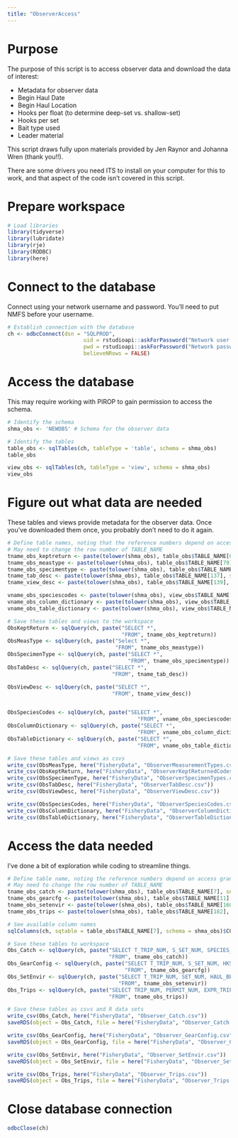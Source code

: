 ```yaml
---
title: "ObserverAccess"
---
```


# Purpose
The purpose of this script is to access observer data and download the data 
of interest:  

* Metadata for observer data
* Begin Haul Date  
* Begin Haul Location
* Hooks per float (to determine deep-set vs. shallow-set)  
* Hooks per set
* Bait type used
* Leader material 

This script draws fully upon materials provided by Jen Raynor and Johanna Wren
(thank you!!).    

There are some drivers you need ITS to install on your computer for this to 
work, and that aspect of the code isn't covered in this script.

# Prepare workspace
```r
# Load libraries
library(tidyverse)
library(lubridate)
library(rje)
library(RODBC)
library(here)
```

# Connect to the database
Connect using your network username and password.  You'll need to put NMFS\ before your username.
```r
# Establish connection with the database
ch <- odbcConnect(dsn = "SQLPROD",
                        uid = rstudioapi::askForPassword("Network user name"),
                        pwd = rstudioapi::askForPassword("Network password"),
                        believeNRows = FALSE)
```

# Access the database
This may require working with PIROP to gain permission to access the schema.  
```r
# Identify the schema
shma_obs <- 'NEWOBS' # Schema for the observer data

# Identify the tables
table_obs <- sqlTables(ch, tableType = 'table', schema = shma_obs)
table_obs

view_obs <- sqlTables(ch, tableType = 'view', schema = shma_obs)
view_obs
```

# Figure out what data are needed
These tables and views provide metadata for the observer data.  Once you've 
downloaded them once, you probably don't need to do it again.  
```r
# Define table names, noting that the reference numbers depend on access granted
# May need to change the row number of TABLE_NAME
tname_obs_keptreturn <- paste(tolower(shma_obs), table_obs$TABLE_NAME[67], sep = '.') # LOP_KEPT_RETURN
tname_obs_meastype <- paste(tolower(shma_obs), table_obs$TABLE_NAME[79], sep = '.') # LOP_MEAS_TYPE
tname_obs_specimentype <- paste(tolower(shma_obs), table_obs$TABLE_NAME[93], sep = '.') # LOP_SPECIMEN_TYPE
tname_tab_desc <- paste(tolower(shma_obs), table_obs$TABLE_NAME[137], sep = '.') # LOPADM_TABS
tname_view_desc <- paste(tolower(shma_obs), table_obs$TABLE_NAME[139], sep = '.') # LOPADM_VIEWS_DESC    

vname_obs_speciescodes <- paste(tolower(shma_obs), view_obs$TABLE_NAME[194], sep = ".") # OLD_AND_NEW_SPEC_CODES_V
vname_obs_column_dictionary <- paste(tolower(shma_obs), view_obs$TABLE_NAME[215], sep = ".") # vwColumnDictionary
vname_obs_table_dictionary <- paste(tolower(shma_obs), view_obs$TABLE_NAME[216], sep = ".") # vwTableDictionary

# Save these tables and views to the workspace
ObsKeptReturn <- sqlQuery(ch, paste("SELECT *",
                                    "FROM", tname_obs_keptreturn))
ObsMeasType <- sqlQuery(ch, paste("Select *",
                                  "FROM", tname_obs_meastype))
ObsSpecimenType <- sqlQuery(ch, paste("SELECT *",
                                      "FROM", tname_obs_specimentype))
ObsTabDesc <- sqlQuery(ch, paste("SELECT *",
                                 "FROM", tname_tab_desc))

ObsViewDesc <- sqlQuery(ch, paste("SELECT *",
                                 "FROM", tname_view_desc))


ObsSpeciesCodes <- sqlQuery(ch, paste("SELECT *",
                                         "FROM", vname_obs_speciescodes))
ObsColumnDictionary <- sqlQuery(ch, paste("SELECT *",
                                         "FROM", vname_obs_column_dictionary))
ObsTableDictionary <- sqlQuery(ch, paste("SELECT *",
                                         "FROM", vname_obs_table_dictionary))

# Save these tables and views as csvs
write_csv(ObsMeasType, here("FisheryData", "ObserverMeasurementTypes.csv"))
write_csv(ObsKeptReturn, here("FisheryData", "ObserverKeptReturnedCodes.csv"))
write_csv(ObsSpecimenType, here("FisheryData", "ObserverSpecimenTypes.csv"))
write_csv(ObsTabDesc, here("FisheryData", "ObserverTabDesc.csv"))
write_csv(ObsViewDesc, here("FisheryData", "ObserverViewDesc.csv"))

write_csv(ObsSpeciesCodes, here("FisheryData", "ObserverSpeciesCodes.csv"))
write_csv(ObsColumnDictionary, here("FisheryData", "ObserverColumnDictionary.csv"))
write_csv(ObsTableDictionary, here("FisheryData", "ObserverTableDictionary.csv"))
```

# Access the data needed
I've done a bit of exploration while coding to streamline things.  
```r
# Define table name, noting the reference numbers depend on access granted
# May need to change the row number of TABLE_NAME
tname_obs_catch <- paste(tolower(shma_obs), table_obs$TABLE_NAME[7], sep = '.') # CATCH
tname_obs_gearcfg <- paste(tolower(shma_obs), table_obs$TABLE_NAME[11], sep = '.') # GEAR_CFG; Contains leader material
tname_obs_setenvir <- paste(tolower(shma_obs), table_obs$TABLE_NAME[160], sep = '.') # SET_ENVIRON
tname_obs_trips <- paste(tolower(shma_obs), table_obs$TABLE_NAME[182], sep = '.') # TRIPS

# See available column names
sqlColumns(ch, sqtable = table_obs$TABLE_NAME[7], schema = shma_obs)$COLUMN_NAME # May need to change the row number of TABLE_NAME

# Save these tables to workspace
Obs_Catch <- sqlQuery(ch, paste("SELECT T_TRIP_NUM, S_SET_NUM, SPECIES_CODE, MEAS1, MEAS2, MEAS3, MEAS4, KEPT_RETURN_ID, HK_NUM, FLT_NUM, MEAS1_TYPE_ID, MEAS2_TYPE_ID, MEAS3_TYPE_ID, MEAS4_TYPE_ID",
                                "FROM", tname_obs_catch))
Obs_GearConfig <- sqlQuery(ch, paste("SELECT T_TRIP_NUM, S_SET_NUM, HKS_PER_FLT, LDR_MAT_ID, BAIT_ID, NUM_HKS_SET",
                                     "FROM", tname_obs_gearcfg))
Obs_SetEnvir <- sqlQuery(ch, paste("SELECT T_TRIP_NUM, SET_NUM, HAUL_BEGIN_LAT, HAUL_BEGIN_LON, HAUL_BEGIN_DATETIME",
                                   "FROM", tname_obs_setenvir))
Obs_Trips <- sqlQuery(ch, paste("SELECT TRIP_NUM, PERMIT_NUM, EXPR_TRIP_TYPE_ID",
                                "FROM", tname_obs_trips))

# Save these tables as csvs and R data sets
write_csv(Obs_Catch, here("FisheryData", "Observer_Catch.csv"))
saveRDS(object = Obs_Catch, file = here("FisheryData", "Observer_Catch.rds"))

write_csv(Obs_GearConfig, here("FisheryData", "Observer_GearConfig.csv"))
saveRDS(object = Obs_GearConfig, file = here("FisheryData", "Observer_GearConfig.rds"))

write_csv(Obs_SetEnvir, here("FisheryData", "Observer_SetEnvir.csv"))
saveRDS(object = Obs_SetEnvir, file = here("FisheryData", "Observer_SetEnvir.rds"))

write_csv(Obs_Trips, here("FisheryData", "Observer_Trips.csv"))
saveRDS(object = Obs_Trips, file = here("FisheryData", "Observer_Trips.rds"))
```

# Close database connection
```r
odbcClose(ch)
```